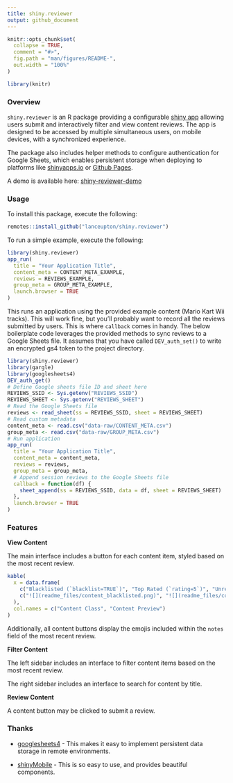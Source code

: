```yaml
---
title: shiny.reviewer
output: github_document
---
```


<!-- README.md is generated from README.Rmd. Please edit that file -->

```r
knitr::opts_chunk$set(
  collapse = TRUE,
  comment = "#>",
  fig.path = "man/figures/README-",
  out.width = "100%"
)
```

```r
library(knitr)
```

<!-- badges: start -->
<!-- badges: end -->


### Overview

`shiny.reviewer` is an R package providing a configurable [shiny app](https://shiny.posit.co/)
allowing users submit and interactively filter and view content reviews. The
app is designed to be accessed by multiple simultaneous users, on mobile
devices, with a synchronized experience.

The package also includes helper methods to configure authentication for Google
Sheets, which enables persistent storage when deploying to platforms like
[shinyapps.io](https://shinyapps.io) or [Github Pages](https://pages.github.com/).

A demo is available here: [shiny-reviewer-demo](https://lanceupton.shinyapps.io/shiny-reviewer-demo)


### Usage

To install this package, execute the following:

```r
remotes::install_github("lanceupton/shiny.reviewer")
```

To run a simple example, execute the following:

```r
library(shiny.reviewer)
app_run(
  title = "Your Application Title",
  content_meta = CONTENT_META_EXAMPLE,
  reviews = REVIEWS_EXAMPLE, 
  group_meta = GROUP_META_EXAMPLE,
  launch.browser = TRUE
)
```

This runs an application using the provided example content (Mario Kart Wii
tracks). This will work fine, but you'll probably want to record all the reviews
submitted by users. This is where `callback` comes in handy. The below
boilerplate code leverages the provided methods to sync reviews to a Google
Sheets file. It assumes that you have called `DEV_auth_set()` to write an
encrypted gs4 token to the project directory.

```r
library(shiny.reviewer)
library(gargle)
library(googlesheets4)
DEV_auth_get()
# Define Google sheets file ID and sheet here
REVIEWS_SSID <- Sys.getenv("REVIEWS_SSID")
REVIEWS_SHEET <- Sys.getenv("REVIEWS_SHEET")
# Read the Google Sheets file
reviews <- read_sheet(ss = REVIEWS_SSID, sheet = REVIEWS_SHEET)
# Read custom metadata
content_meta <- read.csv("data-raw/CONTENT_META.csv")
group_meta <- read.csv("data-raw/GROUP_META.csv")
# Run application
app_run(
  title = "Your Application Title",
  content_meta = content_meta,
  reviews = reviews, 
  group_meta = group_meta,
  # Append session reviews to the Google Sheets file
  callback = function(df) {
    sheet_append(ss = REVIEWS_SSID, data = df, sheet = REVIEWS_SHEET)
  },
  launch.browser = TRUE
)
```    


### Features

**View Content**

The main interface includes a button for each content item, styled based on the
most recent review.

```r
kable(
  x = data.frame(
    c("Blacklisted (`blacklist=TRUE`)", "Top Rated (`rating=5`)", "Unreviewed (`timestamp=NA`)", "All Other Content"),
    c("![](readme_files/content_blacklisted.png)", "![](readme_files/content_5star.png)", "![](readme_files/content_unreviewed.png)", "![](readme_files/content_default.png)")
  ),
  col.names = c("Content Class", "Content Preview")
)
```

Additionally, all content buttons display the emojis included within the `notes`
field of the most recent review.

**Filter Content**

The left sidebar includes an interface to filter content items based on the most
recent review.

The right sidebar includes an interface to search for content by title.

**Review Content**

A content button may be clicked to submit a review.


### Thanks

* [googlesheets4](https://googlesheets4.tidyverse.org/) - This makes it easy to
implement persistent data storage in remote environments.

* [shinyMobile](https://rinterface.github.io/shinyMobile/) - This is so easy to use, and provides beautiful
components.
